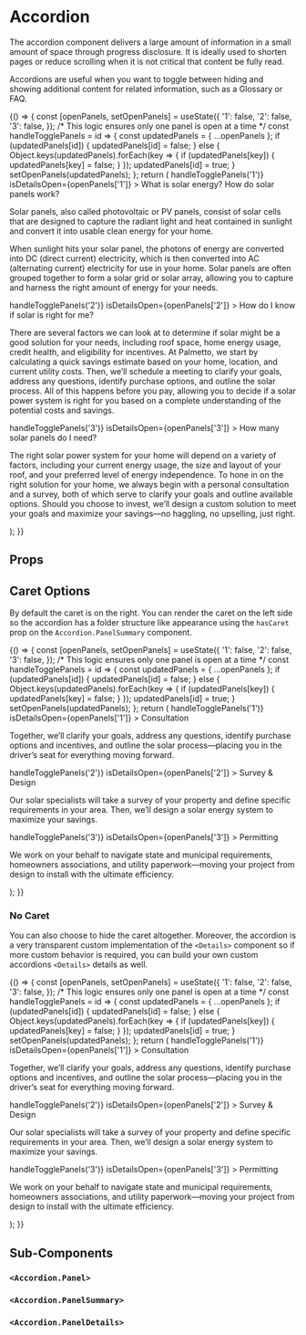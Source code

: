 
<Meta title="Components/Accordion/Overview" component={Accordion} />

# Accordion

The accordion component delivers a large amount of information in a small amount of space through progress disclosure. It is ideally used to shorten pages or reduce scrolling when it is not critical that content be fully read.

Accordions are useful when you want to toggle between hiding and showing additional content for related information, such as a Glossary or FAQ.

<Canvas isExpanded>
  <Story name="Default">
    {() => {
      const [openPanels, setOpenPanels] = useState({
        '1': false,
        '2': false,
        '3': false,
      });
      /* This logic ensures only one panel is open at a time */
      const handleTogglePanels = id => {
        const updatedPanels = { ...openPanels };
        if (updatedPanels[id]) {
          updatedPanels[id] = false;
        } else {
          Object.keys(updatedPanels).forEach(key => {
            if (updatedPanels[key]) {
              updatedPanels[key] = false;
            }
          });
          updatedPanels[id] = true;
        }
        setOpenPanels(updatedPanels);
      };
      return (
        <Accordion>
          <Accordion.Panel isOpen={openPanels['1']}>
            <Accordion.PanelSummary
              onToggle={() => handleTogglePanels('1')}
              isDetailsOpen={openPanels['1']}
            >
              What is solar energy? How do solar panels work?
            </Accordion.PanelSummary>
            <Accordion.PanelDetails childGap="md">
              <p>
                Solar panels, also called photovoltaic or PV panels, consist of solar cells that are
                designed to capture the radiant light and heat contained in sunlight and convert it
                into usable clean energy for your home.
              </p>
              <p>
                When sunlight hits your solar panel, the photons of energy are converted into DC
                (direct current) electricity, which is then converted into AC (alternating current)
                electricity for use in your home. Solar panels are often grouped together to form a
                solar grid or solar array, allowing you to capture and harness the right amount of
                energy for your needs.
              </p>
            </Accordion.PanelDetails>
          </Accordion.Panel>
          <Accordion.Panel isOpen={openPanels['2']}>
            <Accordion.PanelSummary
              onToggle={() => handleTogglePanels('2')}
              isDetailsOpen={openPanels['2']}
            >
              How do I know if solar is right for me?
            </Accordion.PanelSummary>
            <Accordion.PanelDetails>
              <p>
                There are several factors we can look at to determine if solar might be a good
                solution for your needs, including roof space, home energy usage, credit health, and
                eligibility for incentives. At Palmetto, we start by calculating a quick savings
                estimate based on your home, location, and current utility costs. Then, we’ll
                schedule a meeting to clarify your goals, address any questions, identify purchase
                options, and outline the solar process. All of this happens before you pay, allowing
                you to decide if a solar power system is right for you based on a complete
                understanding of the potential costs and savings.
              </p>
            </Accordion.PanelDetails>
          </Accordion.Panel>
          <Accordion.Panel isOpen={openPanels['3']} borderWidth="0">
            <Accordion.PanelSummary
              onToggle={() => handleTogglePanels('3')}
              isDetailsOpen={openPanels['3']}
            >
              How many solar panels do I need?
            </Accordion.PanelSummary>
            <Accordion.PanelDetails>
              <p>
                The right solar power system for your home will depend on a variety of factors,
                including your current energy usage, the size and layout of your roof, and your
                preferred level of energy independence. To hone in on the right solution for your
                home, we always begin with a personal consultation and a survey, both of which serve
                to clarify your goals and outline available options. Should you choose to invest,
                we’ll design a custom solution to meet your goals and maximize your savings—no
                haggling, no upselling, just right.
              </p>
            </Accordion.PanelDetails>
          </Accordion.Panel>
        </Accordion>
      );
    }}
  </Story>
</Canvas>

## Props

<ArgsTable of={Accordion} />

## Caret Options

By default the caret is on the right. You can render the caret on the left side so the accordion has a folder structure like appearance using the `hasCaret` prop on the `Accordion.PanelSummary` component.

<Canvas isExpanded>
  <Story name="Left Caret">
    {() => {
      const [openPanels, setOpenPanels] = useState({
        '1': false,
        '2': false,
        '3': false,
      });
      /* This logic ensures only one panel is open at a time */
      const handleTogglePanels = id => {
        const updatedPanels = { ...openPanels };
        if (updatedPanels[id]) {
          updatedPanels[id] = false;
        } else {
          Object.keys(updatedPanels).forEach(key => {
            if (updatedPanels[key]) {
              updatedPanels[key] = false;
            }
          });
          updatedPanels[id] = true;
        }
        setOpenPanels(updatedPanels);
      };
      return (
        <Accordion>
          <Accordion.Panel isOpen={openPanels['1']}>
            <Accordion.PanelSummary
              hasCaret="left"
              onToggle={() => handleTogglePanels('1')}
              isDetailsOpen={openPanels['1']}
            >
              Consultation
            </Accordion.PanelSummary>
            <Accordion.PanelDetails>
              <p>
                Together, we’ll clarify your goals, address any questions, identify purchase options
                and incentives, and outline the solar process—placing you in the driver’s seat for
                everything moving forward.
              </p>
            </Accordion.PanelDetails>
          </Accordion.Panel>
          <Accordion.Panel isOpen={openPanels['2']}>
            <Accordion.PanelSummary
              hasCaret="left"
              onToggle={() => handleTogglePanels('2')}
              isDetailsOpen={openPanels['2']}
            >
              Survey &amp; Design
            </Accordion.PanelSummary>
            <Accordion.PanelDetails>
              <p>
                Our solar specialists will take a survey of your property and define specific
                requirements in your area. Then, we’ll design a solar energy system to maximize your
                savings.
              </p>
            </Accordion.PanelDetails>
          </Accordion.Panel>
          <Accordion.Panel isOpen={openPanels['3']}>
            <Accordion.PanelSummary
              hasCaret="left"
              onToggle={() => handleTogglePanels('3')}
              isDetailsOpen={openPanels['3']}
            >
              Permitting
            </Accordion.PanelSummary>
            <Accordion.PanelDetails>
              <p>
                We work on your behalf to navigate state and municipal requirements, homeowners
                associations, and utility paperwork—moving your project from design to install with
                the ultimate efficiency.
              </p>
            </Accordion.PanelDetails>
          </Accordion.Panel>
        </Accordion>
      );
    }}
  </Story>
</Canvas>

### No Caret

You can also choose to hide the caret altogether. Moreover, the accordion is a very transparent custom implementation of the `<Details>` component so if more custom behavior is required, you can build your own custom accordions `<Details>` details as well.

<Canvas isExpanded>
  <Story name="No Caret">
    {() => {
      const [openPanels, setOpenPanels] = useState({
        '1': false,
        '2': false,
        '3': false,
      });
      /* This logic ensures only one panel is open at a time */
      const handleTogglePanels = id => {
        const updatedPanels = { ...openPanels };
        if (updatedPanels[id]) {
          updatedPanels[id] = false;
        } else {
          Object.keys(updatedPanels).forEach(key => {
            if (updatedPanels[key]) {
              updatedPanels[key] = false;
            }
          });
          updatedPanels[id] = true;
        }
        setOpenPanels(updatedPanels);
      };
      return (
        <Accordion>
          <Accordion.Panel isOpen={openPanels['1']}>
            <Accordion.PanelSummary
              hasCaret={false}
              onToggle={() => handleTogglePanels('1')}
              isDetailsOpen={openPanels['1']}
            >
              Consultation
            </Accordion.PanelSummary>
            <Accordion.PanelDetails>
              <p>
                Together, we’ll clarify your goals, address any questions, identify purchase options
                and incentives, and outline the solar process—placing you in the driver’s seat for
                everything moving forward.
              </p>
            </Accordion.PanelDetails>
          </Accordion.Panel>
          <Accordion.Panel isOpen={openPanels['2']}>
            <Accordion.PanelSummary
              hasCaret={false}
              onToggle={() => handleTogglePanels('2')}
              isDetailsOpen={openPanels['2']}
            >
              Survey &amp; Design
            </Accordion.PanelSummary>
            <Accordion.PanelDetails>
              <p>
                Our solar specialists will take a survey of your property and define specific
                requirements in your area. Then, we’ll design a solar energy system to maximize your
                savings.
              </p>
            </Accordion.PanelDetails>
          </Accordion.Panel>
          <Accordion.Panel isOpen={openPanels['3']}>
            <Accordion.PanelSummary
              hasCaret={false}
              onToggle={() => handleTogglePanels('3')}
              isDetailsOpen={openPanels['3']}
            >
              Permitting
            </Accordion.PanelSummary>
            <Accordion.PanelDetails>
              <p>
                We work on your behalf to navigate state and municipal requirements, homeowners
                associations, and utility paperwork—moving your project from design to install with
                the ultimate efficiency.
              </p>
            </Accordion.PanelDetails>
          </Accordion.Panel>
        </Accordion>
      );
    }}
  </Story>
</Canvas>

## Sub-Components

### `<Accordion.Panel>`

<ArgsTable of={AccordionPanel} />

### `<Accordion.PanelSummary>`

<ArgsTable of={AccordionPanelSummary} />

### `<Accordion.PanelDetails>`

<ArgsTable of={AccordionPanelDetails} />
